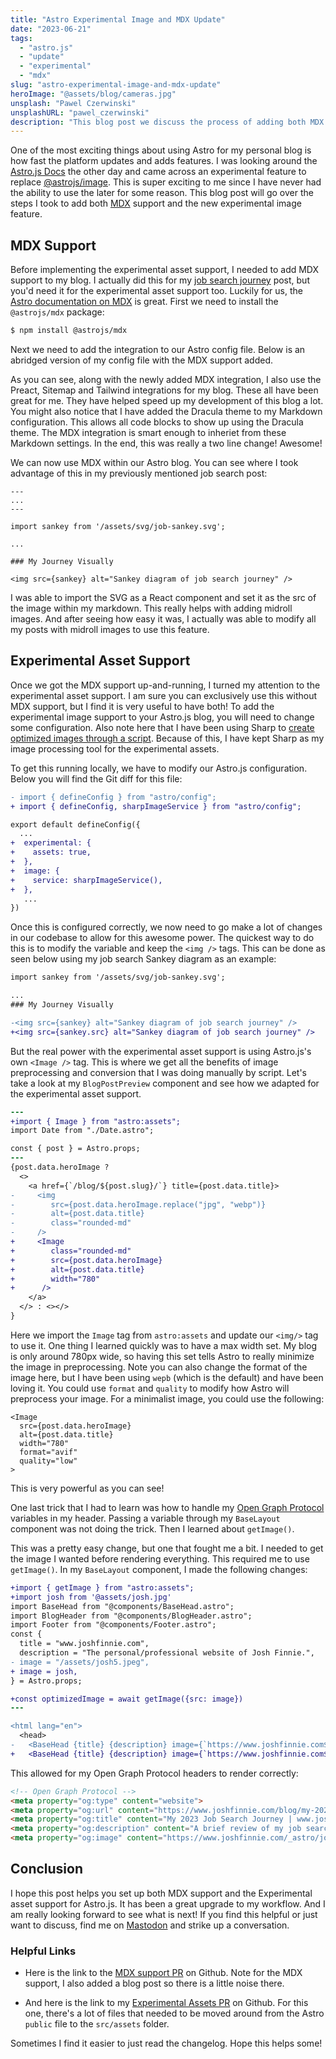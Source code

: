 ```yaml
---
title: "Astro Experimental Image and MDX Update"
date: "2023-06-21"
tags:
  - "astro.js"
  - "update"
  - "experimental"
  - "mdx"
slug: "astro-experimental-image-and-mdx-update"
heroImage: "@assets/blog/cameras.jpg"
unsplash: "Pawel Czerwinski"
unsplashURL: "pawel_czerwinski"
description: "This blog post we discuss the process of adding both MDX support and Astro.js Experimental Asset support. We describe step-by-step the process I took to adding each to this exact blog."
---
```


<script>

</script>

One of the most exciting things about using Astro for my personal blog is how fast the platform updates and adds features.
I was looking around the [Astro.js Docs](https://docs.astro.build/) the other day and came across an experimental feature to replace [@astrojs/image](https://docs.astro.build/en/guides/integrations-guide/image/).
This is super exciting to me since I have never had the ability to use the later for some reason.
This blog post will go over the steps I took to add both [MDX](https://mdxjs.com/) support and the new experimental image feature.

## MDX Support

Before implementing the experimental asset support, I needed to add MDX support to my blog.
I actually did this for my [job search journey](/blog/my-2023-job-search-journey/) post, but you'd need it for the experimental asset support too.
Luckily for us, the [Astro documentation on MDX](https://docs.astro.build/en/guides/integrations-guide/mdx/) is great.
First we need to install the `@astrojs/mdx` package:

```bash
$ npm install @astrojs/mdx
```

Next we need to add the integration to our Astro config file.
Below is an abridged version of my config file with the MDX support added.



As you can see, along with the newly added MDX integration, I also use the Preact, Sitemap and Tailwind integrations for my blog.
These all have been great for me.
They have helped speed up my development of this blog a lot.
You might also notice that I have added the Dracula theme to my Markdown configuration.
This allows all code blocks to show up using the Dracula theme.
The MDX integration is smart enough to inheriet from these Markdown settings.
In the end, this was really a two line change!
Awesome!

We can now use MDX within our Astro blog.
You can see where I took advantage of this in my previously mentioned job search post:

```mdx
---
...
---

import sankey from '/assets/svg/job-sankey.svg';

...

### My Journey Visually

<img src={sankey} alt="Sankey diagram of job search journey" />
```

I was able to import the SVG as a React component and set it as the src of the image within my markdown.
This really helps with adding midroll images.
And after seeing how easy it was, I actually was able to modify all my posts with midroll images to use this feature.

## Experimental Asset Support

Once we got the MDX support up-and-running, I turned my attention to the experimental asset support.
I am sure you can exclusively use this without MDX support, but I find it is very useful to have both!
To add the experimental image support to your Astro.js blog, you will need to change some configuration.
Also note here that I have been using Sharp to [create optimized images through a script](https://github.com/joshfinnie/joshfinnie.com/blob/main/scripts/optimize_images.js).
Because of this, I have kept Sharp as my image processing tool for the experimental assets.

To get this running locally, we have to modify our Astro.js configuration.
Below you will find the Git diff for this file:

```diff
- import { defineConfig } from "astro/config";
+ import { defineConfig, sharpImageService } from "astro/config";

export default defineConfig({
  ...
+  experimental: {
+    assets: true,
+  },
+  image: {
+    service: sharpImageService(),
+  },
   ...
})
```

Once this is configured correctly, we now need to go make a lot of changes in our codebase to allow for this awesome power.
The quickest way to do this is to modify the variable and keep the `<img />` tags.
This can be done as seen below using my job search Sankey diagram as an example:

```diff
import sankey from '/assets/svg/job-sankey.svg';

...
### My Journey Visually

-<img src={sankey} alt="Sankey diagram of job search journey" />
+<img src={sankey.src} alt="Sankey diagram of job search journey" />
```

But the real power with the experimental asset support is using Astro.js's own `<Image />` tag.
This is where we get all the benefits of image preprocessing and conversion that I was doing manually by script.
Let's take a look at my `BlogPostPreview` component and see how we adapted for the experimental asset support.

```diff
---
+import { Image } from "astro:assets";
import Date from "./Date.astro";

const { post } = Astro.props;
---
{post.data.heroImage ?
  <>
    <a href={`/blog/${post.slug}/`} title={post.data.title}>
-     <img 
-        src={post.data.heroImage.replace("jpg", "webp")}
-        alt={post.data.title}
-        class="rounded-md"
-     />
+     <Image
+        class="rounded-md"
+        src={post.data.heroImage}
+        alt={post.data.title}
+        width="780"
+      />
    </a>
  </> : <></>
}
```

Here we import the `Image` tag from `astro:assets` and update our `<img/>` tag to use it.
One thing I learned quickly was to have a max width set.
My blog is only around 780px wide, so having this set tells Astro to really minimize the image in preprocessing.
Note you can also change the format of the image here, but I have been using `wepb` (which is the default) and have been loving it.
You could use `format` and `quality` to modify how Astro will preprocess your image.
For a minimalist image, you could use the following:

```tsx
<Image
  src={post.data.heroImage}
  alt={post.data.title}  
  width="780"
  format="avif"
  quality="low"
>
```

This is very powerful as you can see!

One last trick that I had to learn was how to handle my [Open Graph Protocol](https://ogp.me/) variables in my header.
Passing a variable through my `BaseLayout` component was not doing the trick.
Then I learned about `getImage()`.

This was a pretty easy change, but one that fought me a bit.
I needed to get the image I wanted before rendering everything.
This required me to use `getImage()`.
In my `BaseLayout` component, I made the following changes:

```diff
+import { getImage } from "astro:assets";
+import josh from '@assets/josh.jpg'
import BaseHead from "@components/BaseHead.astro";
import BlogHeader from "@components/BlogHeader.astro";
import Footer from "@components/Footer.astro";
const {
  title = "www.joshfinnie.com",
  description = "The personal/professional website of Josh Finnie.",
- image = "/assets/josh5.jpeg",
+ image = josh,
} = Astro.props;

+const optimizedImage = await getImage({src: image})
---

<html lang="en">
  <head>
-   <BaseHead {title} {description} image={`https://www.joshfinnie.com${image}`} />
+   <BaseHead {title} {description} image={`https://www.joshfinnie.com${optimizedImage.src}`} />
```

This allowed for my Open Graph Protocol headers to render correctly:

```html
<!-- Open Graph Protocol -->
<meta property="og:type" content="website">
<meta property="og:url" content="https://www.joshfinnie.com/blog/my-2023-job-search-journey/">
<meta property="og:title" content="My 2023 Job Search Journey | www.joshfinnie.com">
<meta property="og:description" content="A brief review of my job search journey in the 2023 market. I applied to over 150 jobs and it was exhausting!">
<meta property="og:image" content="https://www.joshfinnie.com/_astro/jobbing.56166317_1ya6pO.webp">
```

## Conclusion

I hope this post helps you set up both MDX support and the Experimental asset support for Astro.js.
It has been a great upgrade to my workflow.
And I am really looking forward to see what is next!
If you find this helpful or just want to discuss, find me on [Mastodon](https://fosstodon.org/@joshfinnie) and strike up a conversation.

### Helpful Links

* Here is the link to the [MDX support PR](https://github.com/joshfinnie/joshfinnie.com/pull/1585/files) on Github.
Note for the MDX support, I also added a blog post so there is a little noise there.

* And here is the link to my [Experimental Assets PR](https://github.com/joshfinnie/joshfinnie.com/pull/1588/files) on Github.
For this one, there's a lot of files that needed to be moved around from the Astro `public` file to the `src/assets` folder.

Sometimes I find it easier to just read the changelog.
Hope this helps some!